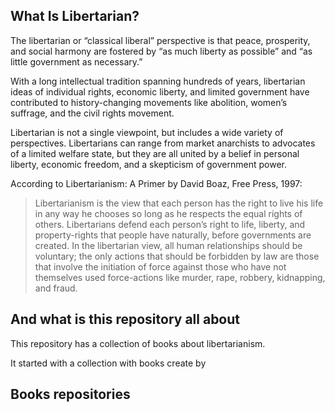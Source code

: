 ==What Is Libertarian?==


The libertarian or “classical liberal” perspective is that peace, prosperity, and social harmony are fostered by “as much liberty as possible” and “as little government as necessary.”

With a long intellectual tradition spanning hundreds of years, libertarian ideas of individual rights, economic liberty, and limited government have contributed to history-changing movements like abolition, women’s suffrage, and the civil rights movement.

Libertarian is not a single viewpoint, but includes a wide variety of perspectives. Libertarians can range from market anarchists to advocates of a limited welfare state, but they are all united by a belief in personal liberty, economic freedom, and a skepticism of government power.

According to Libertarianism: A Primer by David Boaz, Free Press, 1997:

<blockquote>
Libertarianism is the view that each person has the right to live his life in any way he chooses so long as he respects the equal rights of others. Libertarians defend each person’s right to life, liberty, and property-rights that people have naturally, before governments are created. In the libertarian view, all human relationships should be voluntary; the only actions that should be forbidden by law are those that involve the initiation of force against those who have not themselves used force-actions like murder, rape, robbery, kidnapping, and fraud.
</blockquote>


==And what is this repository all about==

This repository has a collection of books about libertarianism.

It started with a collection with books create by


==Books repositories==
